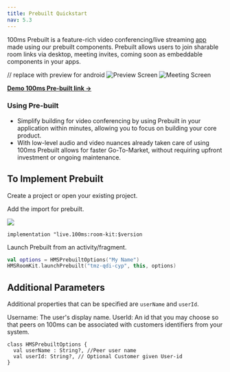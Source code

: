 ```yaml
---
title: Prebuilt Quickstart
nav: 5.3
---
```


100ms Prebuilt is a feature-rich video conferencing/live streaming [app](https://github.com/100mslive/100ms-web/) made using our prebuilt components. Prebuilt allows users to join sharable room links via desktop, meeting invites, coming soon as embeddable components in your apps.

// replace with preview for android
![Preview Screen](/docs/v2/prebuilt_scr1.png)
![Meeting Screen](/docs/v2/prebuilt_scr2.png)

[**Demo 100ms Pre-built link →**](https://examples-videoconferencing.app.100ms.live/meeting/tmz-qdi-cyp)

### Using Pre-built

-   Simplify building for video conferencing by using Prebuilt in your application within minutes, allowing you to focus on building your core product.
-   With low-level audio and video nuances already taken care of using 100ms Prebuilt allows for faster Go-To-Market, without requiring upfront investment or ongoing maintenance.

## To Implement Prebuilt

Create a project or open your existing project.

Add the import for prebuilt.

[![](https://img.shields.io/badge/dynamic/xml.svg?label=100ms-Prebuilt&color=blue&query=%2F%2Fmetadata%2Fversioning%2Flatest&url=https%3A%2F%2Frepo1.maven.org%2Fmaven2%2Flive%2F100ms%2Froom-kit%2Fmaven-metadata.xml)](https://jitpack.io/#100mslive/room-kit)

`implementation "live.100ms:room-kit:$version`

Launch Prebuilt from an activity/fragment.

```kotlin
val options = HMSPrebuiltOptions("My Name")
HMSRoomKit.launchPrebuilt("tmz-qdi-cyp", this, options)
```

## Additional Parameters
Additional properties that can be specified are `userName` and `userId`.

Username: The user's display name.
UserId: An id that you may choose so that peers on 100ms can be associated with customers identifiers from your system.

```
class HMSPrebuiltOptions {
  val userName : String?, //Peer user name
  val userId: String?, // Optional Customer given User-id
}

```
